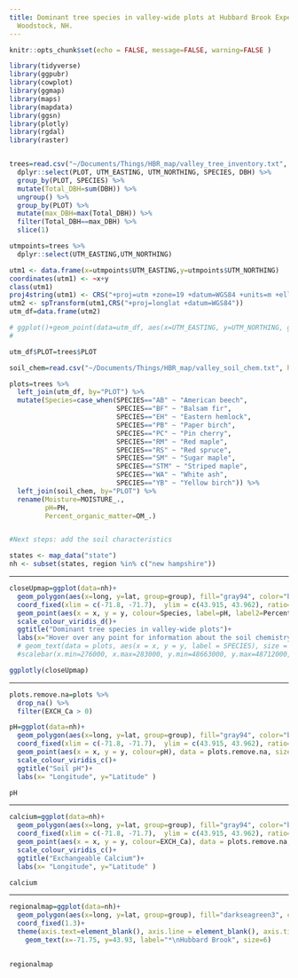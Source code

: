 ```yaml
---
title: Dominant tree species in valley-wide plots at Hubbard Brook Experimental Forest,
  Woodstock, NH.
---
```


```r
knitr::opts_chunk$set(echo = FALSE, message=FALSE, warning=FALSE )

library(tidyverse)
library(ggpubr)
library(cowplot)
library(ggmap)
library(maps)
library(mapdata)
library(ggsn)
library(plotly)
library(rgdal)
library(raster)


trees=read.csv("~/Documents/Things/HBR_map/valley_tree_inventory.txt", header=TRUE)%>%
  dplyr::select(PLOT, UTM_EASTING, UTM_NORTHING, SPECIES, DBH) %>%
  group_by(PLOT, SPECIES) %>%
  mutate(Total_DBH=sum(DBH)) %>% 
  ungroup() %>% 
  group_by(PLOT) %>% 
  mutate(max_DBH=max(Total_DBH)) %>% 
  filter(Total_DBH==max_DBH) %>% 
  slice(1)

utmpoints=trees %>% 
  dplyr::select(UTM_EASTING,UTM_NORTHING)

utm1 <- data.frame(x=utmpoints$UTM_EASTING,y=utmpoints$UTM_NORTHING) 
coordinates(utm1) <- ~x+y 
class(utm1)
proj4string(utm1) <- CRS("+proj=utm +zone=19 +datum=WGS84 +units=m +ellps=WGS84") 
utm2 <- spTransform(utm1,CRS("+proj=longlat +datum=WGS84"))
utm_df=data.frame(utm2)

# ggplot()+geom_point(data=utm_df, aes(x=UTM_EASTING, y=UTM_NORTHING, group=NULL), colour="springgreen", size=5)
# 

utm_df$PLOT=trees$PLOT

soil_chem=read.csv("~/Documents/Things/HBR_map/valley_soil_chem.txt", header=TRUE)

plots=trees %>% 
  left_join(utm_df, by="PLOT") %>% 
  mutate(Species=case_when(SPECIES=="AB" ~ "American beech",
                           SPECIES=="BF" ~ "Balsam fir",
                           SPECIES=="EH" ~ "Eastern hemlock",
                           SPECIES=="PB" ~ "Paper birch",
                           SPECIES=="PC" ~ "Pin cherry",
                           SPECIES=="RM" ~ "Red maple",
                           SPECIES=="RS" ~ "Red spruce",
                           SPECIES=="SM" ~ "Sugar maple",
                           SPECIES=="STM" ~ "Striped maple",
                           SPECIES=="WA" ~ "White ash",
                           SPECIES=="YB" ~ "Yellow birch")) %>% 
  left_join(soil_chem, by="PLOT") %>% 
  rename(Moisture=MOISTURE_.,
         pH=PH,
         Percent_organic_matter=OM_.)


#Next steps: add the soil characteristics

states <- map_data("state")
nh <- subset(states, region %in% c("new hampshire"))

```


***  


```r
closeUpmap=ggplot(data=nh)+
  geom_polygon(aes(x=long, y=lat, group=group), fill="gray94", color="black")+
  coord_fixed(xlim = c(-71.8, -71.7),  ylim = c(43.915, 43.962), ratio=1.3)+
  geom_point(aes(x = x, y = y, colour=Species, label=pH, label2=Percent_organic_matter, label3=Moisture), data = plots, size = 3)+
  scale_colour_viridis_d()+
  ggtitle("Dominant tree species in valley-wide plots")+
  labs(x="Hover over any point for information about the soil chemistry", y= " ")
  # geom_text(data = plots, aes(x = x, y = y, label = SPECIES), size = 3, vjust = 1.5, hjust = 0.5, colour="black")
  #scalebar(x.min=276000, x.max=283000, y.min=48663000, y.max=48712000, dist = 10, dist_unit = "km", model = "WGS84", transform=TRUE)

ggplotly(closeUpmap)

```

***  


```r
plots.remove.na=plots %>% 
  drop_na() %>% 
  filter(EXCH_Ca > 0)

pH=ggplot(data=nh)+
  geom_polygon(aes(x=long, y=lat, group=group), fill="gray94", color="black")+
  coord_fixed(xlim = c(-71.8, -71.7),  ylim = c(43.915, 43.962), ratio=1.3)+
  geom_point(aes(x = x, y = y, colour=pH), data = plots.remove.na, size = 5)+
  scale_colour_viridis_c()+
  ggtitle("Soil pH")+
  labs(x= "Longitude", y="Latitude" )

pH


```

***  

```r

calcium=ggplot(data=nh)+
  geom_polygon(aes(x=long, y=lat, group=group), fill="gray94", color="black")+
  coord_fixed(xlim = c(-71.8, -71.7),  ylim = c(43.915, 43.962), ratio=1.3)+
  geom_point(aes(x = x, y = y, colour=EXCH_Ca), data = plots.remove.na, size = 5)+
  scale_colour_viridis_c()+
  ggtitle("Exchangeable Calcium")+
  labs(x= "Longitude", y="Latitude" )

calcium


```

***  


```r


regionalmap=ggplot(data=nh)+
  geom_polygon(aes(x=long, y=lat, group=group), fill="darkseagreen3", color="black")+
  coord_fixed(1.3)+
  theme(axis.text=element_blank(), axis.line = element_blank(), axis.ticks=element_blank(), axis.title=element_blank())+
    geom_text(x=-71.75, y=43.93, label="*\nHubbard Brook", size=6)

 
regionalmap


```
